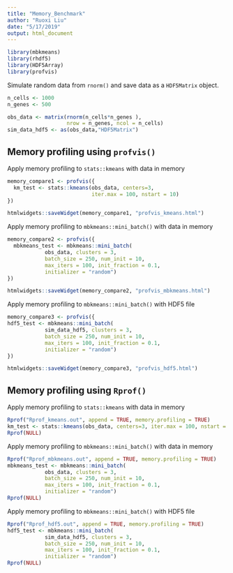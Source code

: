 ```yaml
---
title: "Memory_Benchmark"
author: "Ruoxi Liu"
date: "5/17/2019"
output: html_document
---
```

```r
library(mbkmeans)
library(rhdf5)
library(HDF5Array)
library(profvis)
```

Simulate random data from `rnorm()` and save 
data as a `HDF5Matrix` object. 

```r
n_cells <- 1000
n_genes <- 500

obs_data <- matrix(rnorm(n_cells*n_genes ), 
                   nrow = n_genes, ncol = n_cells)
sim_data_hdf5 <- as(obs_data,"HDF5Matrix")
```

## Memory profiling using `profvis()`

Apply memory profiling to `stats::kmeans` with data in memory

```r
memory_compare1 <- profvis({
  km_test <- stats::kmeans(obs_data, centers=3, 
                           iter.max = 100, nstart = 10)
})

htmlwidgets::saveWidget(memory_compare1, "profvis_kmeans.html")
```

Apply memory profiling to `mbkmeans::mini_batch()` with data in memory

```r
memory_compare2 <- profvis({
  mbkmeans_test <- mbkmeans::mini_batch(
            obs_data, clusters = 3, 
            batch_size = 250, num_init = 10, 
            max_iters = 100, init_fraction = 0.1,
            initializer = "random")
})

htmlwidgets::saveWidget(memory_compare2, "profvis_mbkmeans.html")
```

Apply memory profiling to `mbkmeans::mini_batch()` with HDF5 file

```r
memory_compare3 <- profvis({
hdf5_test <- mbkmeans::mini_batch(
            sim_data_hdf5, clusters = 3, 
            batch_size = 250, num_init = 10, 
            max_iters = 100, init_fraction = 0.1,
            initializer = "random")
})

htmlwidgets::saveWidget(memory_compare3, "profvis_hdf5.html")
```

## Memory profiling using `Rprof()`

Apply memory profiling to `stats::kmeans` with data in memory

```r
Rprof("Rprof_kmeans.out", append = TRUE, memory.profiling = TRUE)
km_test <- stats::kmeans(obs_data, centers=3, iter.max = 100, nstart = 10)
Rprof(NULL)
```

Apply memory profiling to `mbkmeans::mini_batch()` with data in memory

```r
Rprof("Rprof_mbkmeans.out", append = TRUE, memory.profiling = TRUE)
mbkmeans_test <- mbkmeans::mini_batch(
            obs_data, clusters = 3, 
            batch_size = 250, num_init = 10, 
            max_iters = 100, init_fraction = 0.1,
            initializer = "random")
Rprof(NULL)
```

Apply memory profiling to `mbkmeans::mini_batch()` with HDF5 file

```r
Rprof("Rprof_hdf5.out", append = TRUE, memory.profiling = TRUE)
hdf5_test <- mbkmeans::mini_batch(
            sim_data_hdf5, clusters = 3, 
            batch_size = 250, num_init = 10, 
            max_iters = 100, init_fraction = 0.1,
            initializer = "random")
Rprof(NULL)
```
